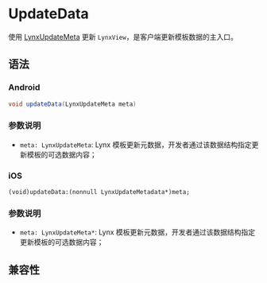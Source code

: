 # UpdateData

使用 [LynxUpdateMeta](/api/lynx-native-api/lynx-update-meta) 更新 `LynxView`，是客户端更新模板数据的主入口。

## 语法

### Android

```java
void updateData(LynxUpdateMeta meta)
```

### 参数说明

- `meta: LynxUpdateMeta`: Lynx 模板更新元数据，开发者通过该数据结构指定更新模板的可选数据内容；

### iOS

```objc
(void)updateData:(nonnull LynxUpdateMetadata*)meta;
```

### 参数说明

- `meta: LynxUpdateMeta*`: Lynx 模板更新元数据，开发者通过该数据结构指定更新模板的可选数据内容；

## 兼容性


<LegacyCompatTable metadata="lynx-native-api/lynx-view/update-data" />
